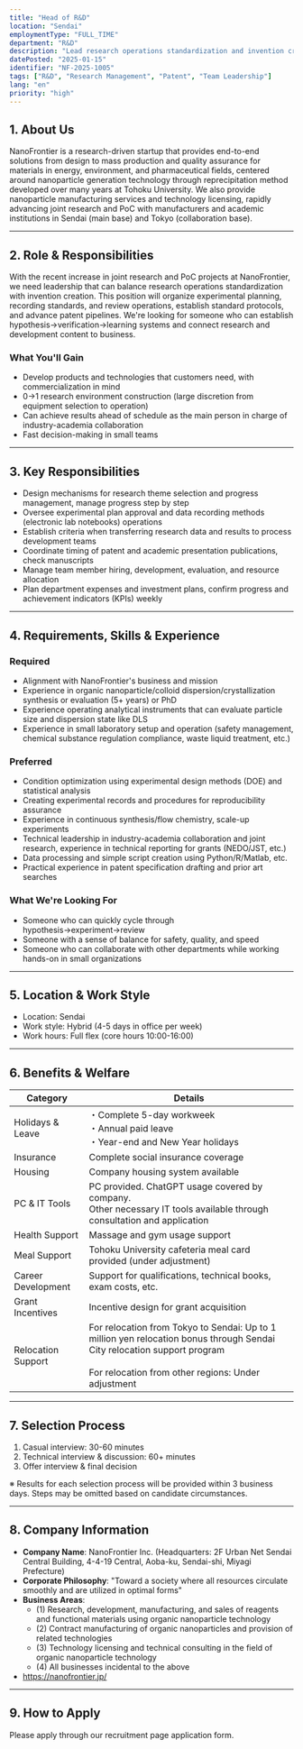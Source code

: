 ```yaml
---
title: "Head of R&D"
location: "Sendai"
employmentType: "FULL_TIME"
department: "R&D"
description: "Lead research operations standardization and invention creation while establishing standard protocols and patent pipelines"
datePosted: "2025-01-15"
identifier: "NF-2025-1005"
tags: ["R&D", "Research Management", "Patent", "Team Leadership"]
lang: "en"
priority: "high"
---
```


## 1. About Us

NanoFrontier is a research-driven startup that provides end-to-end solutions from design to mass production and quality assurance for materials in energy, environment, and pharmaceutical fields, centered around nanoparticle generation technology through reprecipitation method developed over many years at Tohoku University. We also provide nanoparticle manufacturing services and technology licensing, rapidly advancing joint research and PoC with manufacturers and academic institutions in Sendai (main base) and Tokyo (collaboration base).

---

## 2. Role & Responsibilities

With the recent increase in joint research and PoC projects at NanoFrontier, we need leadership that can balance research operations standardization with invention creation. This position will organize experimental planning, recording standards, and review operations, establish standard protocols, and advance patent pipelines. We're looking for someone who can establish hypothesis→verification→learning systems and connect research and development content to business.

### What You'll Gain

- Develop products and technologies that customers need, with commercialization in mind
- 0→1 research environment construction (large discretion from equipment selection to operation)
- Can achieve results ahead of schedule as the main person in charge of industry-academia collaboration
- Fast decision-making in small teams

---

## 3. Key Responsibilities

- Design mechanisms for research theme selection and progress management, manage progress step by step
- Oversee experimental plan approval and data recording methods (electronic lab notebooks) operations
- Establish criteria when transferring research data and results to process development teams
- Coordinate timing of patent and academic presentation publications, check manuscripts
- Manage team member hiring, development, evaluation, and resource allocation
- Plan department expenses and investment plans, confirm progress and achievement indicators (KPIs) weekly

---

## 4. Requirements, Skills & Experience

### Required

- Alignment with NanoFrontier's business and mission
- Experience in organic nanoparticle/colloid dispersion/crystallization synthesis or evaluation (5+ years) or PhD
- Experience operating analytical instruments that can evaluate particle size and dispersion state like DLS
- Experience in small laboratory setup and operation (safety management, chemical substance regulation compliance, waste liquid treatment, etc.)

### Preferred

- Condition optimization using experimental design methods (DOE) and statistical analysis
- Creating experimental records and procedures for reproducibility assurance
- Experience in continuous synthesis/flow chemistry, scale-up experiments
- Technical leadership in industry-academia collaboration and joint research, experience in technical reporting for grants (NEDO/JST, etc.)
- Data processing and simple script creation using Python/R/Matlab, etc.
- Practical experience in patent specification drafting and prior art searches

### What We're Looking For

- Someone who can quickly cycle through hypothesis→experiment→review
- Someone with a sense of balance for safety, quality, and speed
- Someone who can collaborate with other departments while working hands-on in small organizations

---

## 5. Location & Work Style

- Location: Sendai
- Work style: Hybrid (4-5 days in office per week)
- Work hours: Full flex (core hours 10:00-16:00)

---

## 6. Benefits & Welfare

| Category | Details |
| --- | --- |
| Holidays & Leave | ・Complete 5-day workweek<br/>・Annual paid leave<br/>・Year-end and New Year holidays |
| Insurance | Complete social insurance coverage |
| Housing | Company housing system available |
| PC & IT Tools | PC provided. ChatGPT usage covered by company.<br/>Other necessary IT tools available through consultation and application |
| Health Support | Massage and gym usage support |
| Meal Support | Tohoku University cafeteria meal card provided (under adjustment) |
| Career Development | Support for qualifications, technical books, exam costs, etc. |
| Grant Incentives | Incentive design for grant acquisition |
| Relocation Support | For relocation from Tokyo to Sendai: Up to 1 million yen relocation bonus through Sendai City relocation support program<br/><br/>For relocation from other regions: Under adjustment |

---

## 7. Selection Process

1. Casual interview: 30-60 minutes
2. Technical interview & discussion: 60+ minutes
3. Offer interview & final decision

※ Results for each selection process will be provided within 3 business days. Steps may be omitted based on candidate circumstances.

---

## 8. Company Information

- **Company Name**: NanoFrontier Inc. (Headquarters: 2F Urban Net Sendai Central Building, 4-4-19 Central, Aoba-ku, Sendai-shi, Miyagi Prefecture)
- **Corporate Philosophy**: "Toward a society where all resources circulate smoothly and are utilized in optimal forms"
- **Business Areas**: 
  - (1) Research, development, manufacturing, and sales of reagents and functional materials using organic nanoparticle technology
  - (2) Contract manufacturing of organic nanoparticles and provision of related technologies
  - (3) Technology licensing and technical consulting in the field of organic nanoparticle technology
  - (4) All businesses incidental to the above
- https://nanofrontier.jp/

---

## 9. How to Apply

Please apply through our recruitment page application form.
